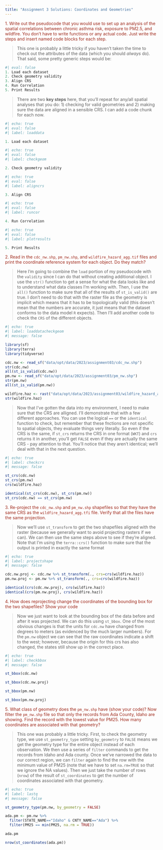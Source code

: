 ```yaml
---
title: "Assignment 3 Solutions: Coordinates and Geometries"
---
```




<span style="color:#9F281A;"> 1. Write out the pseudocode that you would use to set up an analysis of the spatial correlations between chronic asthma risk, exposure to PM2.5, and wildfire. You don't have to write functions or any actual code. Just write the steps and insert named code blocks for each step.</span>

>This one is probably a little tricky if you haven't taken the time to check out the attributes of the data (which you should _always_ do). That said, some pretty generic steps would be:

```r
#| eval: false
1. Load each dataset
2. Check geometry validity
3. Align CRS
4. Run Correlation
5. Print Results
```

>There are two **key steps** here, that you'll repeat for any/all spatial analyses that you do: 1) checking for valid geometries and 2) making sure the data are aligned in a sensible CRS. I can add a code chunk for each now.

```r
#| echo: true
#| eval: false
#| label: loaddata

1. Load each dataset

```

```r
#| echo: true
#| eval: false
#| label: checkgeom

2. Check geometry validity

```

```r
#| echo: true
#| eval: false
#| label: aligncrs

3. Align CRS

```

```r
#| echo: true
#| eval: false
#| label: runcor

4. Run Correlation


```

```r
#| echo: true
#| eval: false
#| label: plotresults

5. Print Results

```

<span style="color:#9F281A;">2. Read in the `cdc_nw.shp`, `pm_nw.shp`, and `wildfire_hazard_agg.tif` files and print the coordinate reference system for each object. Do they match?</span>

>Here I'm going to combine the `load` portion of my pseudocode with the `validity` since I can do that without creating additional object. I use the `str()` function to get a sense for what the data looks like and to understand what data classes I'm working with. Then, I use the `all()` function to make sure that all of the results of `st_is_valid()` are true. I don't need to do that with the raster file as the geometry is implicit which means that it has to be topologically valid (this doesn't mean that the numbers are accurate, it just means that the dataset conforms to the data model `R` expects). Then I'll add another code to check the `CRS` of the different objects.

```r
#| echo: true
#| label: loaddatacheckgeom
#| message: false

library(sf)
library(terra)
library(tidyverse)

cdc.nw <- read_sf("data/opt/data/2023/assignment03/cdc_nw.shp")
str(cdc.nw)
all(st_is_valid(cdc.nw))
pm.nw <- read_sf("data/opt/data/2023/assignment03/pm_nw.shp")
str(pm.nw)
all(st_is_valid(pm.nw))

wildfire.haz <- rast("data/opt/data/2023/assignment03/wildfire_hazard_agg.tif")
str(wildfire.haz)
```
>Now that I've gotten the data into my environment, I need to make sure that the CRS are alligned. I'll demonstrate that with a few different approaches. You can use the logical `==` or the `identical` function to check, but remember that these fnctions are not specific to spatial objects, they evaluate things very literally. So even if the CRS is the same, if `st_crs` returns the CRS in one format (`WKT`) and `crs` returns it in another, you'll get `FALSE` even if they are actually the same CRS - pay attention to that. You'll notice that they aren't identical; we'll deal with that in the next question.

```r
#| echo: true
#| label: checkcrs 
#| message: false

st_crs(cdc.nw)
st_crs(pm.nw)
crs(wildfire.haz)

identical(st_crs(cdc.nw), st_crs(pm.nw))
st_crs(cdc.nw) == st_crs(pm.nw)

```

<span style="color:#9F281A;">3. Re-project the `cdc_nw.shp` and `pm_nw.shp` shapefiles so that they have the same CRS as the `wildfire_hazard_agg.tfi` file. Verify that all the files have the same projection.</span>

>Now we'll use `st_transform` to get the two shapefiles aligned with the raster (because we generally want to avoid projecting rasters if we can). We can then use the same steps above to see if they're aligned. Note that I'm using the `terra::crs()` function to make sure that the output is printed in exactly the same format

```r
#| echo: true
#| label: projectshape 
#| message: false

cdc.nw.proj <- cdc.nw %>% st_transform(., crs=crs(wildfire.haz))
pm.nw.proj <- pm.nw %>% st_transform(., crs=crs(wildfire.haz))

identical(crs(cdc.nw.proj), crs(wildfire.haz))
identical(crs(pm.nw.proj), crs(wildfire.haz))

```
<span style="color:#9F281A;">4. How does reprojecting change the coordinates of the bounding box for the two shapefiles? Show your code</span>

>Now we just want to look at the bounding box of the data before and after it was projected. We can do this using `st_bbox`. One of the most obvious changes is that the units for `cdc.nw` have changed from degrees to meters (as evidenced by the much larger numbers). For the `pm.nw` object we can see that the raw coordinates indicate a shift to the west; however, because the origin for this crs has also changed, the states still show up in the correct place.

```r
#| echo: true
#| label: checkbbox 
#| message: false

st_bbox(cdc.nw)

st_bbox(cdc.nw.proj)

st_bbox(pm.nw)

st_bbox(pm.nw.proj)
```

<span style="color:#9F281A;">5. What class of geometry does the `pm_nw.shp` have (show your code)? Now filter the `pm_nw.shp` file so that only the records from Ada County, Idaho are showing. Find the record with the lowest value for PM25. How many coordinates are associated with that geometry?</span>

>This one was probably a little tricky. First, to check the geometry type, we use `st_geometry_type` setting `by_geometry` to `FALSE` means we get the geometry type for the entire object instead of each observation. We then use a series of `filter` commands to get the records from Idaho and Ada county. Once we've narrowed the data to our correct region, we can `filter` again to find the row with the minimum value of PM25 (note that we have to set `na.rm=TRUE` so that we ignore the NA values). Then we just take the number of rows (`nrow`) of the result of `st_coordinates` to get the number of coordinates associated with that geometry.

```r
#| echo: true
#| label: lastq 
#| message: false

st_geometry_type(pm.nw, by_geometry = FALSE)

ada.pm <- pm.nw %>% 
  filter(STATE_NAME=="Idaho" & CNTY_NAME=="Ada") %>% 
  filter(PM25 == min(PM25, na.rm = TRUE))

ada.pm

nrow(st_coordinates(ada.pm))

```